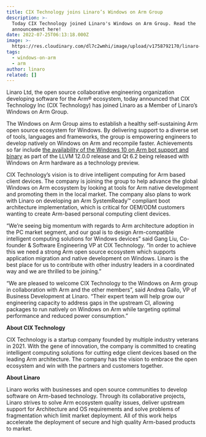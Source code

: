 ```yaml
---
title: CIX Technology joins Linaro’s Windows on Arm Group
description: >-
  Today CIX Technology joined Linaro's Windows on Arm Group. Read the
  announcement here!
date: 2022-07-25T06:13:18.000Z
image: >-
  https://res.cloudinary.com/dl7c2wmhi/image/upload/v1758792170/linaro-website/images/news/cix_1
tags:
  - windows-on-arm
  - arm
author: linaro
related: []
---
```

Linaro Ltd, the open source collaborative engineering organization developing software for the Arm® ecosystem, today announced that CIX Technology Inc (CIX Technology) has joined Linaro as a Member of Linaro’s Windows on Arm Group. 

The Windows on Arm Group aims to establish a healthy self-sustaining Arm open source ecosystem for Windows. By delivering support to a diverse set of tools, languages and frameworks, the group is empowering engineers to develop natively on Windows on Arm and recompile faster. Achievements so far include [the availability of the Windows 10 on Arm bot support and binary](https://www.linaro.org/news/linaro-arm-and-qualcomm-collaborate-to-enable-native-llvm-for-windows-10-on-arm/) as part of the LLVM 12.0.0 release and Qt 6.2 being released with Windows on Arm hardware as a technology preview. 

CIX Technology’s vision is to drive intelligent computing for Arm based client devices. The company is joining the group to help advance the global Windows on Arm ecosystem by looking at tools for Arm native development and promoting them in the local market. The company also plans to work with Linaro on developing an Arm SystemReady™ compliant boot architecture implementation, which is critical for OEM/ODM customers wanting to create Arm-based personal computing client devices.

“We’re seeing big momentum with regards to Arm architecture adoption in the PC market segment, and our goal is to design Arm-compatible intelligent computing solutions for Windows devices” said Gang Liu, Co-founder & Software Engineering VP at CIX Technology. “In order to achieve this we need a strong Arm open source ecosystem which supports application migration and native development on Windows. Linaro is the best place for us to contribute with other industry leaders in a coordinated way and we are thrilled to be joining.”

“We are pleased to welcome CIX Technology to the Windows on Arm group in collaboration with Arm and the other members”, said Andrea Gallo, VP of Business Development at Linaro. “Their expert team will help grow our engineering capacity to address gaps in the upstream CI, allowing packages to run natively on Windows on Arm while targeting optimal performance and reduced power consumption.”

**About CIX Technology**

CIX Technology is a startup company founded by multiple industry veterans in 2021. With the gene of innovation, the company is committed to creating intelligent computing solutions for cutting edge client devices based on the leading Arm architecture. The company has the vision to embrace the open ecosystem and win with the partners and customers together. 

**About Linaro**

Linaro works with businesses and open source communities to develop software on Arm-based technology. Through its collaborative projects, Linaro strives to solve Arm ecosystem quality issues, deliver upstream support for Architecture and OS requirements and solve problems of fragmentation which limit market deployment. All of this work helps accelerate the deployment of secure and high quality Arm-based products to market.
